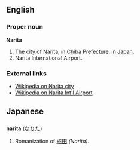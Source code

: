 == English ==
=== Proper noun ===
'''Narita'''

# The city of Narita, in [[Chiba]] Prefecture, in [[Japan]].
# Narita International Airport.

=== External links ===
*[[w:Narita, Chiba|Wikipedia on Narita city]]
*[[w:Narita International Airport|Wikipedia on Narita Int'l Airport]]

== Japanese ==
=== {{Romaji}} ===
'''narita''' ([[なりた]])

# Romanization of [[成田]] ''(Narita)''.